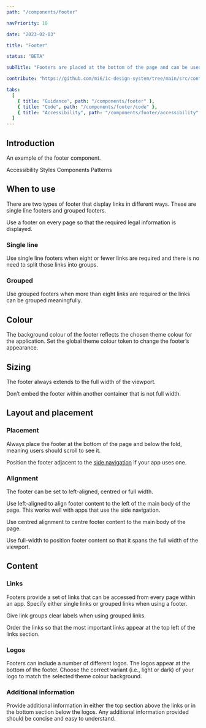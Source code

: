 ```yaml
---
path: "/components/footer"

navPriority: 18

date: "2023-02-03"

title: "Footer"

status: "BETA"

subTitle: "Footers are placed at the bottom of the page and can be used for additional links not found in the main navigation."

contribute: "https://github.com/mi6/ic-design-system/tree/main/src/content/structured/components/footer"

tabs:
  [
    { title: "Guidance", path: "/components/footer" },
    { title: "Code", path: "/components/footer/code" },
    { title: "Accessibility", path: "/components/footer/accessibility" },
  ]
---
```



## Introduction

An example of the footer component.

<ComponentPreview>
  <IcFooter
    description="The UK Intelligence Community Design System (ICDS) is a joint project by MI6, GCHQ, MI5, and partners."
    caption="All content is available under the Open Government Licence v3.0, except source code and code examples which are available under the MIT Licence."
  >
    <IcFooterLink slot="link" href="#">
      Accessibility
    </IcFooterLink>
    <IcFooterLink slot="link" href="#">
      Styles
    </IcFooterLink>
    <IcFooterLink slot="link" href="#">
      Components
    </IcFooterLink>
    <IcFooterLink slot="link" href="#">
      Patterns
    </IcFooterLink>
  </IcFooter>
</ComponentPreview>

## When to use

There are two types of footer that display links in different ways. These are single line footers and grouped footers.

Use a footer on every page so that the required legal information is displayed.

### Single line

Use single line footers when eight or fewer links are required and there is no need to split those links into groups.

### Grouped

Use grouped footers when more than eight links are required or the links can be grouped meaningfully.

## Colour

The background colour of the footer reflects the chosen theme colour for the application. Set the global theme colour token to change the footer’s appearance.

<DoDontCaution
  imageSrc={footerFig1}
  imageAlt="A footer using automatically generated secondary and tertiary shades of the app’s theme colour as the background colours for the footer’s link section and logo section respectively."
  state="good"
  caption="Change the global theme colour token to change the footer’s appearance."
/>

## Sizing

The footer always extends to the full width of the viewport.

Don’t embed the footer within another container that is not full width.

<DoDontCaution
  imageSrc={footerFig2}
  imageAlt="A footer positioned centred between two other content areas that sit to the left and right of the footer."
  state="bad"
  caption="Don’t place the footer within other content. Always make sure it's the full width of the viewport."
/>

## Layout and placement

### Placement

Always place the footer at the bottom of the page and below the fold, meaning users should scroll to see it.

<DoDontCaution
  imageSrc={footerFig3}
  imageAlt="A footer component placed below the fold within a page design."
  state="good"
  caption="Footer placed correctly below the fold on a page."
/>

<DoDontCaution
  imageSrc={footerFig4}
  imageAlt="A footer component placed above the fold within a page design."
  state="bad"
  caption="Footer placed incorrectly above the fold."
/>

Position the footer adjacent to the [side navigation](/components/side-navigation) if your app uses one.

<DoDontCaution
  imageSrc={footerFig5}
  imageAlt="An example app showing a side navigation component with a footer component positioned on the right and adjacent to the side navigation."
  state="good"
  caption="Place the footer adjacent to the side navigation."
/>

### Alignment

The footer can be set to left-aligned, centred or full width.

Use left-aligned to align footer content to the left of the main body of the page. This works well with apps that use the side navigation.

<DoDontCaution
  imageSrc={footerFig6}
  imageAlt="A footer component with its content left aligned."
  state="good"
  caption="A footer with its content left aligned."
/>

Use centred alignment to centre footer content to the main body of the page.

<DoDontCaution
  imageSrc={footerFig7}
  imageAlt="A footer component with its content centre aligned."
  state="good"
  caption="A footer with its content centre aligned."
/>

Use full-width to position footer content so that it spans the full width of the viewport.

<DoDontCaution
  imageSrc={footerFig8}
  imageAlt="A footer component with its content aligned to the full width of the viewport."
  state="good"
  caption="A footer with its content aligned to the full width of the viewport."
/>

## Content

### Links

Footers provide a set of links that can be accessed from every page within an app. Specify either single links or grouped links when using a footer.

Give link groups clear labels when using grouped links.

Order the links so that the most important links appear at the top left of the links section.

<DoDontCaution
  imageSrc={footerFig9}
  imageAlt="A footer showing a single set of links. The four links include ‘Accessibility statement’, ‘Privacy’, ‘Cookies’ and ‘Contribute’."
  state="good"
  caption="A footer with a single set of links."
/>

<DoDontCaution
  imageSrc={footerFig10}
  imageAlt="A footer showing two groups of links. The two link groups are titled ‘Services’ and ‘Policy’ and each group includes a set of links."
  state="good"
  caption="A footer with grouped links."
/>

### Logos

Footers can include a number of different logos. The logos appear at the bottom of the footer. Choose the correct variant (i.e., light or dark) of your logo to match the selected theme colour background.

<DoDontCaution
  imageSrc={footerFig11}
  imageAlt="A footer displaying four different logos on a large screen."
  state="good"
  caption="A footer displaying four different logos on a large screen."
/>

### Additional information

Provide additional information in either the top section above the links or in the bottom section below the logos. Any additional information provided should be concise and easy to understand.

<DoubleDoDontCaution>
  <DoDontCaution
    imageSrc={footerFig12}
    imageAlt="A footer component showing concise and easily understandable information. It reads ‘The ICDS is maintained by the Design Practice Team. If you’ve got a question or want to feedback, please get in touch.’"
    state="good"
    caption="Concise and easily understandable information shown in the footer."
  />
  <DoDontCaution
    imageSrc={footerFig13}
    imageAlt="A footer component showing overly lengthy information. It reads ‘The ICDS is maintained by the Design Practice Team. If you’ve got a question or want to feedback, please get in touch. The best way to contact the team would be through Microsoft Teams between the hours of 9am to 5pm, Monday to Friday. We will strive to get back to you as soon as possible.’"
    state="bad"
    caption="The information included in the footer is too long."
  />
</DoubleDoDontCaution>
